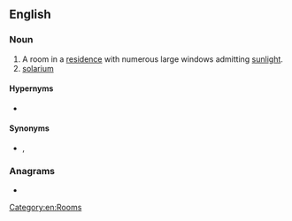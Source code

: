 {{also|sun room}}

==English==

===Noun===
{{en-noun}}

# A room in a [[residence]] with numerous large windows admitting [[sunlight]].
# [[solarium]]

====Hypernyms====
* {{l|en|room}}

====Synonyms====
* {{l|en|Florida room}}, {{l|en|solarium}}

===Anagrams===
* {{l|en|unmoors}}

[[Category:en:Rooms]]